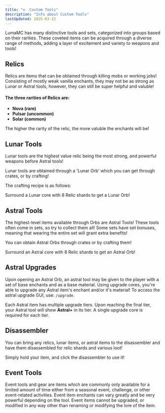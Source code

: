 ```yaml
---
title: "⚒️  Custom Tools"
description: "Info about Custom Tools"
lastUpdated: 2025-03-22
---
```



LumaMC has many distinctive tools and sets, categorized into groups based on their rarities. These
coveted items can be acquired through a diverse range of methods, adding a layer of excitement and
variety to weapons and tools!

## Relics

Relics are items that can be obtained through killing mobs or working jobs! Consisting of mostly
weak vanilla enchants, they may not be as strong as Lunar or Astral tools, however, they can still
be super helpful and valuble!

#### The three rarities of Relics are:

<div class="list">

- **Nova (rare)**
- **Pulsar (uncommon)**
- **Solar (common)**

</div>

The higher the rarity of the relic, the more valuble the enchants will be!

## Lunar Tools

Lunar tools are the highest value relic being the most strong, and powerful weapons before Astral
tools!

Lunar tools are obtained through a 'Lunar Orb' which you can get through crates, or by crafting!

The crafting recipe is as follows:

Surround a Lunar core with 8 Relic shards to get a Lunar Orb!

<CenteredImage src={lunarOrb} alt="Lunar Orb" tailwind="w-90" />

## Astral Tools

The highest-level items available through Orbs are Astral Tools! These tools often come in sets, so
try to collect them all! Some sets have set bonuses, meaning that wearing the entire set will grant
extra benefits!

You can obtain Astral Orbs through crates or by crafting them!

Surround an Astral core with 8 Relic shards to get an Astral Orb!

<CenteredImage src={astralOrb} alt="Astral Orb" tailwind="w-90" />

## Astral Upgrades

Upon opening an Astral Orb, an astral tool may be given to the player with a set of base enchants
and as a base material. Using upgrade cores, you're able to upgrade any Astral item's enchant and/or
it's material! To access the astral upgrade GUI, use: `/upgrade`.

<CenteredImage src={upgradeGui} alt="Upgrade Gui" tailwind="w-80" />

Each Astral item has multiple upgrade tiers. Upon reaching the final tier, your Astral tool will
show **Astral+** in its tier. A single upgrade core is required for each tier.

<CenteredImage src={upgradeCore} alt="Upgrade Core" tailwind="w-80" />

## Disassembler

You can bring any relics, lunar items, or astral items to the disassembler and have them
disassembled for relic shards and various loot!

Simply hold your item, and click the disassembler to use it!

<CenteredImage src={dissassembler} alt="Dissassembler" tailwind="w-160" />

## Event Tools

Event tools and gear are items which are commonly only available for a limited amount of time either
from a seasonal event, challenge, or other event-related activities. Event item enchants can vary
greatly and be very powerful depending on the tool. Event items cannot be upgraded, or modified in
any way other than renaming or modifying the lore of the item.

<CenteredImage src={exampleItem} alt="Example Item" tailwind="w-80" />
